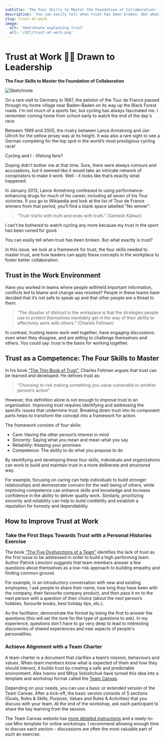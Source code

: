 ```yaml
---
subtitle: 'The Four Skills to Master the Foundation of Collaboration'
description: 'You can easily tell when trust has been broken. But what exactly is trust? In this issue, we look at a framework for trust, the four skills needed to master trust, and how leaders can apply these concepts in the workplace to foster better collaboration.'
slug: trust-at-work
image:
  alt: 'Sketchnote explaining trust'
  url: '/d2l/trust-at-work.png'
---
```


# Trust at Work ✍🏻 Drawn to Leadership

**The Four Skills to Master the Foundation of Collaboration**

![Sketchnote](/d2l/trust-at-work.png 'Sketchnote')

On a rare visit to Germany in 1987, the peloton of the Tour de France passed through my home village near Baden-Baden on its way up the Black Forest roads. I'm not much of a sports fan, but cycling has always fascinated me. I remember coming home from school early to watch the end of the day's race.

Between 1999 and 2005, the rivalry between Lance Armstrong and Jan Ullrich for the yellow jersey was at its height. It was also a rare sight to see a German competing for the top spot in the world’s most prestigious cycling race!

Cycling and I - lifelong fans?

Doping didn't bother me at that time. Sure, there were always rumours and accusations, but it seemed like it would take an intricate network of conspirators to make it work. Well - it looks like that’s exactly what happened.

In January 2013, Lance Armstrong confessed to using performance-enhancing drugs for much of his career, including all seven of his Tour victories. If you go to Wikipedia and look at the list of Tour de France winners from that period, you’ll find a blank space labelled "No winner".

> “Trust starts with truth and ends with truth.” (Santosh Kalwar)

I can’t be bothered to watch cycling any more because my trust in the sport has been ruined for good.

You can easily tell when trust has been broken. But what exactly is trust?

In this issue, we look at a framework for trust, the four skills needed to master trust, and how leaders can apply these concepts in the workplace to foster better collaboration.

<SubscribeBox />

## Trust in the Work Environment

Have you worked in teams where people withheld important information, conflicts led to blame and change was resisted? People in these teams have decided that it’s not safe to speak up and that other people are a threat to them.

> “The disaster of distrust in the workplace is that the strategies people use to protect themselves inevitably get in the way of their ability to effectively work with others.” (Charles Feltman)

In contrast, trusting teams work well together, have engaging discussions even when they disagree, and are willing to challenge themselves and others. You could say: trust is the basis for working together.

## Trust as a Competence: The Four Skills to Master

In his book [“The Thin Book of Trust”](https://www.goodreads.com/en/book/show/7013813), Charles Feltman argues that trust can be learned and developed. He defines trust as:

> “Choosing to risk making something you value vulnerable to another person’s action”

However, this definition alone is not enough to improve trust in an organisation. Improving trust requires identifying and addressing the specific issues that undermine trust. Breaking down trust into its component parts helps to transform the concept into a framework for action.

The framework consists of four skills:

- Care: Having the other person’s interest in mind
- Sincerity: Saying what you mean and mean what you say
- Reliability: Keeping your promises
- Competence: The ability to do what you propose to do

By identifying and developing these four skills, individuals and organizations can work to build and maintain trust in a more deliberate and structured way.

For example, focusing on caring can help individuals to build stronger relationships and demonstrate concern for the well-being of others, while improving competence can enhance skills and knowledge and increase confidence in the ability to deliver quality work. Similarly, prioritizing sincerity and reliability can help to build credibility and establish a reputation for honesty and dependability.

## How to Improve Trust at Work

### Take the First Steps Towards Trust with a Personal Histories Exercise

The book [“The Five Dysfunctions of a Team”](https://www.goodreads.com/en/book/show/21343) identifies the lack of trust as the first issue to be addressed in order to build a high performing team. Author Patrick Lencioni suggests that team members answer a few questions about themselves as a low-risk approach to building empathy and finding common ground.

For example, in an introductory conversation with new and existing employees, I ask people to share their name, how long they have been with the company, their favourite company product, and then pass it on to the next person with a question of their choice (about the next person’s hobbies, favourite books, best holiday tips, etc.).

As the facilitator, demonstrate the format by being the first to answer the questions (this will set the tone for the type of questions to ask). In my experience, questions don't have to go very deep to lead to interesting discoveries of shared experiences and new aspects of people's personalities.

### Achieve Alignment with a Team Charter

A team charter is a document that clarifies a team’s mission, behaviours and values. When team members know what is expected of them and how they should interact, it builds trust by creating a safe and predictable environment. Alex Ivanov and Mitya Voloshchuk have turned this idea into a template and workshop format called the [Team Canvas](https://theteamcanvas.com).

Depending on your needs, you can use a basic or extended version of the Team Canvas. After a kick-off, the basic version consists of 5 sections (Goals, Roles & Skills, Purpose, Values and Rules & Activities) that you discuss with your team. At the end of the workshop, ask each participant to share the key learning from the session.

The Team Canvas website has [more detailed instructions](https://theteamcanvas.com/learn/) and a ready-to-use Miro template for online workshops. I recommend allowing enough time to discuss each section - discussions are often the most valuable part of such an exercise.
